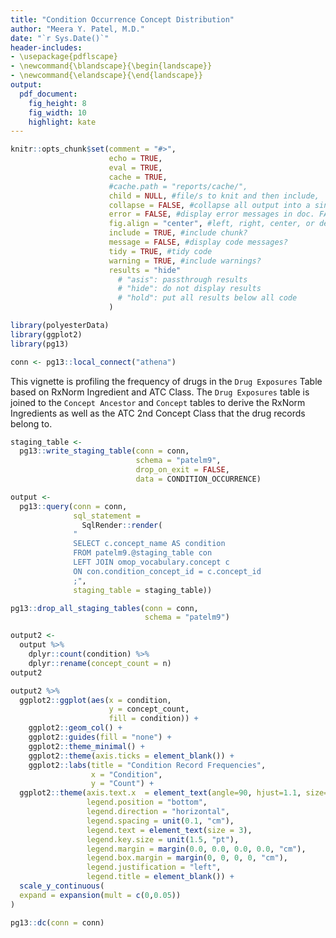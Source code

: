 ```yaml
---
title: "Condition Occurrence Concept Distribution"
author: "Meera Y. Patel, M.D."
date: "`r Sys.Date()`"
header-includes:
- \usepackage{pdflscape}
- \newcommand{\blandscape}{\begin{landscape}}
- \newcommand{\elandscape}{\end{landscape}}
output:
  pdf_document:
    fig_height: 8
    fig_width: 10
    highlight: kate
---
```


```r
knitr::opts_chunk$set(comment = "#>",
                      echo = TRUE,
                      eval = TRUE,
                      cache = TRUE,
                      #cache.path = "reports/cache/",
                      child = NULL, #file/s to knit and then include,
                      collapse = FALSE, #collapse all output into a single block,
                      error = FALSE, #display error messages in doc. FALSE stops render when error is thrown
                      fig.align = "center", #left, right, center, or default
                      include = TRUE, #include chunk?
                      message = FALSE, #display code messages?
                      tidy = TRUE, #tidy code 
                      warning = TRUE, #include warnings?
                      results = "hide"
                        # "asis": passthrough results
                        # "hide": do not display results 
                        # "hold": put all results below all code
                      )
```

```r
library(polyesterData)
library(ggplot2)
library(pg13)
```


```r
conn <- pg13::local_connect("athena")
```


This vignette is profiling the frequency of drugs in the `Drug Exposures` Table based on RxNorm Ingredient and ATC Class.  The `Drug Exposures` table is joined to the `Concept Ancestor` and `Concept` tables to derive the RxNorm Ingredients as well as the ATC 2nd Concept Class that the drug records belong to.  

```r
staging_table <-
  pg13::write_staging_table(conn = conn, 
                            schema = "patelm9",
                            drop_on_exit = FALSE,
                            data = CONDITION_OCCURRENCE)

output <-
  pg13::query(conn = conn, 
              sql_statement = 
                SqlRender::render(
              "
              SELECT c.concept_name AS condition 
              FROM patelm9.@staging_table con 
              LEFT JOIN omop_vocabulary.concept c 
              ON con.condition_concept_id = c.concept_id
              ;",
              staging_table = staging_table))

pg13::drop_all_staging_tables(conn = conn,
                              schema = "patelm9")
```

```r
output2 <-
  output %>%
    dplyr::count(condition) %>%
    dplyr::rename(concept_count = n)
output2
```

\newpage
\blandscape

```r
output2 %>%
  ggplot2::ggplot(aes(x = condition, 
                      y = concept_count,
                      fill = condition)) +
    ggplot2::geom_col() +
    ggplot2::guides(fill = "none") +
    ggplot2::theme_minimal() +
    ggplot2::theme(axis.ticks = element_blank()) +
    ggplot2::labs(title = "Condition Record Frequencies",
                  x = "Condition",
                  y = "Count") +
  ggplot2::theme(axis.text.x  = element_text(angle=90, hjust=1.1, size=3),
                 legend.position = "bottom",
                 legend.direction = "horizontal",
                 legend.spacing = unit(0.1, "cm"),
                 legend.text = element_text(size = 3),
                 legend.key.size = unit(1.5, "pt"),
                 legend.margin = margin(0.0, 0.0, 0.0, 0.0, "cm"),
                 legend.box.margin = margin(0, 0, 0, 0, "cm"),
                 legend.justification = "left",
                 legend.title = element_blank()) + 
  scale_y_continuous(
  expand = expansion(mult = c(0,0.05))
)
```

\elandscape

```r
pg13::dc(conn = conn)
```

